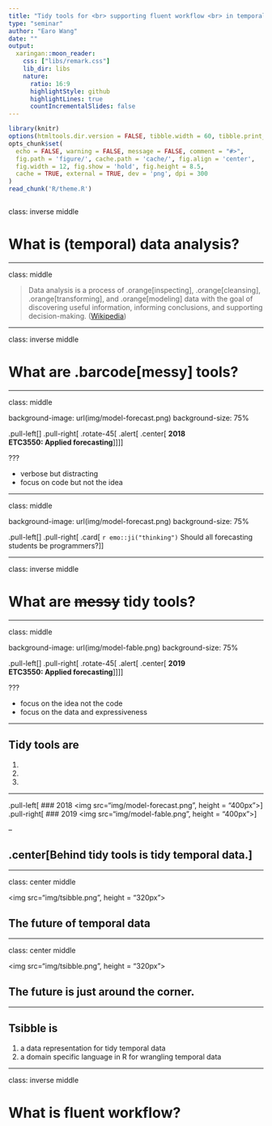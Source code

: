 ```yaml
---
title: "Tidy tools for <br> supporting fluent workflow <br> in temporal data analysis"
type: "seminar"
author: "Earo Wang"
date: ""
output:
  xaringan::moon_reader:
    css: ["libs/remark.css"]
    lib_dir: libs
    nature:
      ratio: 16:9
      highlightStyle: github
      highlightLines: true
      countIncrementalSlides: false
---
```


```r
library(knitr)
options(htmltools.dir.version = FALSE, tibble.width = 60, tibble.print_min = 6)
opts_chunk$set(
  echo = FALSE, warning = FALSE, message = FALSE, comment = "#>",
  fig.path = 'figure/', cache.path = 'cache/', fig.align = 'center', 
  fig.width = 12, fig.show = 'hold', fig.height = 8.5, 
  cache = TRUE, external = TRUE, dev = 'png', dpi = 300
)
read_chunk('R/theme.R')
```

```r
```

class: inverse middle

# What is (temporal) data analysis?

---

class: middle

> Data analysis is a process of .orange[inspecting], .orange[cleansing], .orange[transforming], and .orange[modeling] data with the goal of discovering useful information, informing conclusions, and supporting decision-making. ([Wikipedia](https://en.wikipedia.org/wiki/Data_analysis))

---

class: inverse middle

# What are .barcode[messy] tools?

---

class: middle

background-image: url(img/model-forecast.png)
background-size: 75%

.pull-left[
]
.pull-right[
.rotate-45[
.alert[
.center[
**2018** <br>
**ETC3550: Applied forecasting**
]
]
]
]

???

* verbose but distracting
* focus on code but not the idea

---

class: middle

background-image: url(img/model-forecast.png)
background-size: 75%

.pull-left[
]
.pull-right[
.card[
`r emo::ji("thinking")` Should all forecasting students be programmers?
]
]

---

class: inverse middle

# What are ~~messy~~ tidy tools?

---

class: middle

background-image: url(img/model-fable.png)
background-size: 75%

.pull-left[
]
.pull-right[
.rotate-45[
.alert[
.center[
**2019** <br>
**ETC3550: Applied forecasting**
]
]
]
]

???

* focus on the idea not the code
* focus on the data and expressiveness

---

## Tidy tools are

1.
2.
3.

---

.pull-left[
### 2018
<img src="img/model-forecast.png", height = "400px">
]
.pull-right[
### 2019
<img src="img/model-fable.png", height = "400px">
]

--

## .center[Behind tidy tools is tidy temporal data.]

---

class: center middle

<img src="img/tsibble.png", height = "320px">

## The future of temporal data

---

class: center middle

<img src="img/tsibble.png", height = "320px">

## The future is just around the corner.

---

## Tsibble is

1. a data representation for tidy temporal data
2. a domain specific language in R for wrangling temporal data

---

class: inverse middle

# What is fluent workflow?
